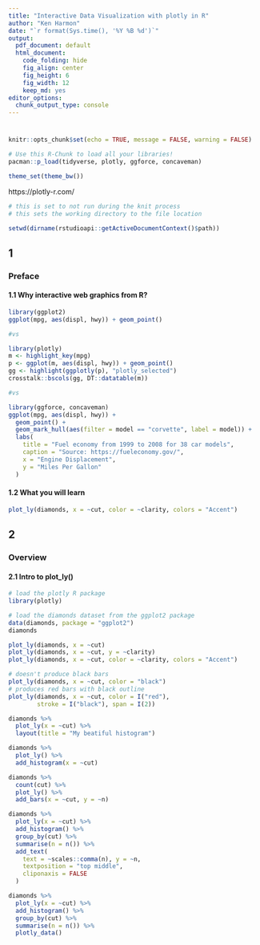 ```yaml
---
title: "Interactive Data Visualization with plotly in R"
author: "Ken Harmon"
date: "`r format(Sys.time(), '%Y %B %d')`"
output:
  pdf_document: default
  html_document:
    code_folding: hide
    fig_align: center
    fig_height: 6
    fig_width: 12
    keep_md: yes
editor_options:
  chunk_output_type: console
---
```


# {.tabset .tabset-fade}

```r
knitr::opts_chunk$set(echo = TRUE, message = FALSE, warning = FALSE)
```

```r
# Use this R-Chunk to load all your libraries!
pacman::p_load(tidyverse, plotly, ggforce, concaveman)

theme_set(theme_bw())
```

https://plotly-r.com/


```r
# this is set to not run during the knit process
# this sets the working directory to the file location

setwd(dirname(rstudioapi::getActiveDocumentContext()$path))
```

## 1
### Preface
#### 1.1 Why interactive web graphics from R?

```r
library(ggplot2)
ggplot(mpg, aes(displ, hwy)) + geom_point()

#vs

library(plotly)
m <- highlight_key(mpg)
p <- ggplot(m, aes(displ, hwy)) + geom_point()
gg <- highlight(ggplotly(p), "plotly_selected")
crosstalk::bscols(gg, DT::datatable(m))

#vs

library(ggforce, concaveman)
ggplot(mpg, aes(displ, hwy)) + 
  geom_point() +
  geom_mark_hull(aes(filter = model == "corvette", label = model)) +
  labs(
    title = "Fuel economy from 1999 to 2008 for 38 car models",
    caption = "Source: https://fueleconomy.gov/",
    x = "Engine Displacement", 
    y = "Miles Per Gallon"
  )
```

#### 1.2 What you will learn

```r
plot_ly(diamonds, x = ~cut, color = ~clarity, colors = "Accent")
```

## 2
### Overview
#### 2.1 Intro to plot_ly()

```r
# load the plotly R package
library(plotly)

# load the diamonds dataset from the ggplot2 package
data(diamonds, package = "ggplot2")
diamonds

plot_ly(diamonds, x = ~cut)
plot_ly(diamonds, x = ~cut, y = ~clarity)
plot_ly(diamonds, x = ~cut, color = ~clarity, colors = "Accent")

# doesn't produce black bars
plot_ly(diamonds, x = ~cut, color = "black")
# produces red bars with black outline
plot_ly(diamonds, x = ~cut, color = I("red"), 
        stroke = I("black"), span = I(2))

diamonds %>%
  plot_ly(x = ~cut) %>%
  layout(title = "My beatiful histogram")

diamonds %>%
  plot_ly() %>% 
  add_histogram(x = ~cut)

diamonds %>%
  count(cut) %>%
  plot_ly() %>% 
  add_bars(x = ~cut, y = ~n)

diamonds %>%
  plot_ly(x = ~cut) %>% 
  add_histogram() %>%
  group_by(cut) %>%
  summarise(n = n()) %>%
  add_text(
    text = ~scales::comma(n), y = ~n, 
    textposition = "top middle", 
    cliponaxis = FALSE
  )

diamonds %>%
  plot_ly(x = ~cut) %>% 
  add_histogram() %>%
  group_by(cut) %>%
  summarise(n = n()) %>% 
  plotly_data()
```




